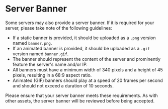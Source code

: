 # Server Banner

Some servers may also provide a server banner. If it is required for your server, please take note of the following guidelines:

- If a static banner is provided, it should be uploaded as a `.png` version named `banner.png`.
- If an animated banner is provided, it should be uploaded as a `.gif` version named `banner.gif`.
- The banner should represent the content of the server and prominently feature the server's name and/or IP.
- All banners must have a minimum width of 340 pixels and a height of 45 pixels, resulting in a 68:9 aspect ratio.
- Animated (GIF) banners should play at a speed of 20 frames per second and should not exceed a duration of 10 seconds.

Please ensure that your server banner meets these requirements. As with other assets, the server banner will be reviewed before being accepted.
